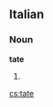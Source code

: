 {{also|täte}}
==Italian==

===Noun===
'''tate''' {{f}}

# {{plural of|[[tata]]|lang=Italian}}

[[cs:tate]]